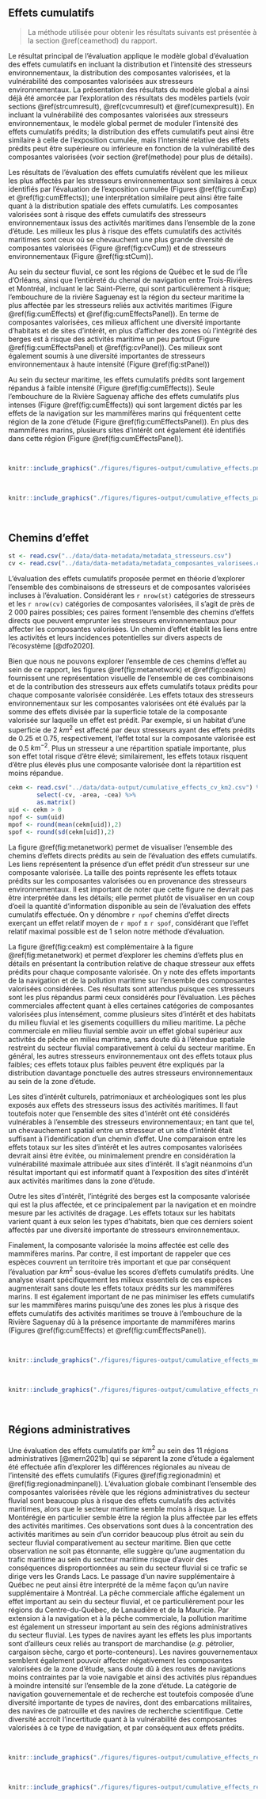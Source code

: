 ## Effets cumulatifs {#cearesult}

> La méthode utilisée pour obtenir les résultats suivants est présentée à la section \@ref(ceamethod) du rapport.

Le résultat principal de l'évaluation applique le modèle global d'évaluation des effets cumulatifs en incluant la distribution et l'intensité des stresseurs environnementaux, la distribution des composantes valorisées, et la vulnérabilité des composantes valorisées aux stresseurs environnementaux. La présentation des résultats du modèle global a ainsi déjà été amorcée par l'exploration des résultats des modèles partiels (voir sections \@ref(strcumresult), \@ref(cvcumresult) et \@ref(cumexpresult)). En incluant la vulnérabilité des composantes valorisées aux stresseurs environnementaux, le modèle global permet de moduler l'intensité des effets cumulatifs prédits; la distribution des effets cumulatifs peut ainsi être similaire à celle de l'exposition cumulée, mais l'intensité relative des effets prédits peut être supérieure ou inférieure en fonction de la vulnérabilité des composantes valorisées (voir section \@ref(methode) pour plus de détails).

Les résultats de l'évaluation des effets cumulatifs révèlent que les milieux les plus affectés par les stresseurs environnementaux sont similaires à ceux identifiés par l'évaluation de l'exposition cumulée (Figures \@ref(fig:cumExp) et \@ref(fig:cumEffects)); une interprétation similaire peut ainsi être faite quant à la distribution spatiale des effets cumulatifs. Les composantes valorisées sont à risque des effets cumulatifs des stresseurs environnementaux issus des activités maritimes dans l'ensemble de la zone d'étude. Les milieux les plus à risque des effets cumulatifs des activités maritimes sont ceux où se chevauchent une plus grande diversité de composantes valorisées (Figure \@ref(fig:cvCum)) et de stresseurs environnementaux (Figure \@ref(fig:stCum)). 

Au sein du secteur fluvial, ce sont les régions de Québec et le sud de l'Île d'Orléans, ainsi que l'entièreté du chenal de navigation entre Trois-Rivières et Montréal, incluant le lac Saint-Pierre, qui sont particulièrement à risque; l'embouchure de la rivière Saguenay est la région du secteur maritime la plus affectée par les stresseurs reliés aux activités maritimes (Figure \@ref(fig:cumEffects) et \@ref(fig:cumEffectsPanel)). En terme de composantes valorisées, ces milieux affichent une diversité importante d'habitats et de sites d'intérêt, en plus d'afficher des zones où l'intégrité des berges est à risque des activités maritime un peu partout (Figure \@ref(fig:cumEffectsPanel) et \@ref(fig:cvPanel)). Ces milieux sont également soumis à une diversité importantes de stresseurs environnementaux à haute intensité (Figure \@ref(fig:stPanel))

Au sein du secteur maritime, les effets cumulatifs prédits sont largement répandus à faible intensité (Figure \@ref(fig:cumEffects)). Seule l'embouchure de la Rivière Saguenay affiche des effets cumulatifs plus intenses (Figure \@ref(fig:cumEffects)) qui sont largement dictés par les effets de la navigation sur les mammifères marins qui fréquentent cette région de la zone d'étude (Figure \@ref(fig:cumEffectsPanel)). En plus des mammifères marins, plusieurs sites d'intérêt ont également été identifiés dans cette région (Figure \@ref(fig:cumEffectsPanel)).

<br/>

```r
knitr::include_graphics("./figures/figures-output/cumulative_effects.png")
```

<br/>

```r
knitr::include_graphics("./figures/figures-output/cumulative_effects_panel.png")
```

<br/>

## Chemins d'effet

```r
st <- read.csv("../data/data-metadata/metadata_stresseurs.csv")
cv <- read.csv("../data/data-metadata/metadata_composantes_valorisees.csv")
```

L'évaluation des effets cumulatifs proposée permet en théorie d'explorer l'ensemble des combinaisons de stresseurs et de composantes valorisées incluses à l'évaluation. Considérant les `r nrow(st)` catégories de stresseurs et les `r nrow(cv)` catégories de composantes valorisées, il s'agit de près de 2 000 paires possibles; ces paires forment l'ensemble des chemins d'effets directs que peuvent emprunter les stresseurs environnementaux pour affecter les composantes valorisées. Un chemin d'effet établit les liens entre les activités et leurs incidences potentielles sur divers aspects de l’écosystème [@dfo2020]. 

Bien que nous ne pouvons explorer l'ensemble de ces chemins d'effet au sein de ce rapport, les figures \@ref(fig:metanetwork) et \@ref(fig:ceakm) fournissent une représentation visuelle de l'ensemble de ces combinaisons et de la contribution des stresseurs aux effets cumulatifs totaux prédits pour chaque composante valorisée considérée. Les effets totaux des stresseurs environnementaux sur les composantes valorisées ont été évalués par la somme des effets divisée par la superficie totale de la composante valorisée sur laquelle un effet est prédit. Par exemple, si un habitat d'une superficie de 2 $km^2$ est affecté par deux stresseurs ayant des effets prédits de 0.25 et 0.75, respectivement, l'effet total sur la composante valorisée est de 0.5 $km^{-2}$. Plus un stresseur a une répartition spatiale importante, plus son effet total risque d'être élevé; similairement, les effets totaux risquent d'être plus élevés plus une composante valorisée dont la répartition est moins répandue. 

```r
cekm <- read.csv("../data/data-output/cumulative_effects_cv_km2.csv") %>%
        select(-cv, -area, -cea) %>%
        as.matrix()
uid <- cekm > 0
npof <- sum(uid)
mpof <- round(mean(cekm[uid]),2)
spof <- round(sd(cekm[uid]),2)
```

La figure \@ref(fig:metanetwork) permet de visualiser l'ensemble des chemins d'effets directs prédits au sein de l'évaluation des effets cumulatifs. Les liens représentent la présence d'un effet prédit d'un stresseur sur une composante valorisée. La taille des points représente les effets totaux prédits sur les composantes valorisées ou en provenance des stresseurs environnementaux. Il est important de noter que cette figure ne devrait pas être interprétée dans les détails; elle permet plutôt de visualiser en un coup d'oeil la quantité d'information disponible au sein de l'évaluation des effets cumulatifs effectuée. On y dénombre `r npof` chemins d'effet directs exerçant un effet relatif moyen de `r mpof` $\pm$ `r spof`, considérant que l'effet relatif maximal possible est de 1 selon notre méthode d'évaluation.  

La figure \@ref(fig:ceakm) est complémentaire à la figure \@ref(fig:metanetwork) et permet d'explorer les chemins d'effets plus en détails en présentant la contribution relative de chaque stresseur aux effets prédits pour chaque composante valorisée. On y note des effets importants de la navigation et de la pollution maritime sur l'ensemble des composantes valorisées considérées. Ces résultats sont attendus puisque ces stresseurs sont les plus répandus parmi ceux considérés pour l'évaluation. Les pêches commerciales affectent quant à elles certaines catégories de composantes valorisées plus intensément, comme plusieurs sites d'intérêt et des habitats du milieu fluvial et les gisements coquilliers du milieu maritime. La pêche commerciale en milieu fluvial semble avoir un effet global supérieur aux activités de pêche en milieu maritime, sans doute dû à l'étendue spatiale restreint du secteur fluvial comparativement à celui du secteur maritime. En général, les autres stresseurs environnementaux ont des effets totaux plus faibles; ces effets totaux plus faibles peuvent être expliqués par la distribution davantage ponctuelle des autres stresseurs environnementaux au sein de la zone d'étude. 

Les sites d'intérêt culturels, patrimoniaux et archéologiques sont les plus exposés aux effets des stresseurs issus des activités maritimes. Il faut toutefois noter que l'ensemble des sites d'intérêt ont été considérés vulnérables à l'ensemble des stresseurs environnementaux; en tant que tel, un chevauchement spatial entre un stresseur et un site d'intérêt était suffisant à l'identification d'un chemin d'effet. Une comparaison entre les effets totaux sur les sites d'intérêt et les autres composantes valorisées devrait ainsi être évitée, ou minimalement prendre en considération la vulnérabilité maximale attribuée aux sites d'intérêt. Il s'agit néanmoins d'un résultat important qui est informatif quant à l'exposition des sites d'intérêt aux activités maritimes dans la zone d'étude. 

Outre les sites d'intérêt, l'intégrité des berges est la composante valorisée qui est la plus affectée, et ce principalement par la navigation et en moindre mesure par les activités de dragage. Les effets totaux sur les habitats varient quant à eux selon les types d'habitats, bien que ces derniers soient affectés par une diversité importante de stresseurs environnementaux. 

Finalement, la composante valorisée la moins affectée est celle des mammifères marins. Par contre, il est important de rappeler que ces espèces couvrent un territoire très important et que par conséquent l'évaluation par $km^2$ sous-évalue les scores d'effets cumulatifs prédits. Une analyse visant spécifiquement les milieux essentiels de ces espèces augmenterait sans doute les effets totaux prédits sur les mammifères marins. Il est également important de ne pas minimiser les effets cumulatifs sur les mammifères marins puisqu'une des zones les plus à risque des effets cumulatifs des activités maritimes se trouve à l'embouchure de la Rivière Saguenay dû à la présence importante de mammifères marins (Figures \@ref(fig:cumEffects) et \@ref(fig:cumEffectsPanel)). 


<br/>

```r
knitr::include_graphics("./figures/figures-output/cumulative_effects_metanetwork.png")
```

<br/>

```r
knitr::include_graphics("./figures/figures-output/cumulative_effects_regional_contribution.png")
```

<br/>


## Régions administratives

Une évaluation des effets cumulatifs par $km^2$ au sein des 11 régions administratives [@mern2021b] qui se séparent la zone d'étude a également été effectuée afin d'explorer les différences régionales au niveau de l'intensité des effets cumulatifs (Figures \@ref(fig:regionadmin) et \@ref(fig:regionadminpanel)). L'évaluation globale combinant l'ensemble des composantes valorisées révèle que les régions administratives du secteur fluvial sont beaucoup plus à risque des effets cumulatifs des activités maritimes, alors que le secteur maritime semble moins à risque. La Montérégie en particulier semble être la région la plus affectée par les effets des activités maritimes. Ces observations sont dues à la concentration des activités maritimes au sein d'un corridor beaucoup plus étroit au sein du secteur fluvial comparativement au secteur maritime. Bien que cette observation ne soit pas étonnante, elle suggère qu'une augmentation du trafic maritime au sein du secteur maritime risque d'avoir des conséquences disproportionnées au sein du secteur fluvial si ce trafic se dirige vers les Grands Lacs. Le passage d'un navire supplémentaire à Québec ne peut ainsi être interprété de la même façon qu'un navire supplémentaire à Montréal. La pêche commerciale affiche également un effet important au sein du secteur fluvial, et ce particulièrement pour les régions du Centre-du-Québec, de Lanaudière et de la Mauricie. Par extension à la navigation et à la pêche commerciale, la pollution maritime est également un stresseur important au sein des régions administratives du secteur fluvial. Les types de navires ayant les effets les plus importants sont d'ailleurs ceux reliés au transport de marchandise (*e.g.* pétrolier, cargaison sèche, cargo et porte-conteneurs). Les navires gouvernementaux semblent également pouvoir affecter négativement les composantes valorisées de la zone d'étude, sans doute dû à des routes de navigations moins contraintes par la voie navigable et ainsi des activités plus répandues à moindre intensité sur l'ensemble de la zone d'étude. La catégorie de navigation gouvernementale et de recherche est toutefois composée d'une diversité importante de types de navires, dont des embarcations militaires, des navires de patrouille et des navires de recherche scientifique. Cette diversité accroît l'incertitude quant à la vulnérabilité des composantes valorisées à ce type de navigation, et par conséquent aux effets prédits. 


<br/>

```r
knitr::include_graphics("./figures/figures-output/cumulative_effects_region_cea.png")
```

<br/>

```r
knitr::include_graphics("./figures/figures-output/cumulative_effects_region_cea_panel.png")
```

<br/>
